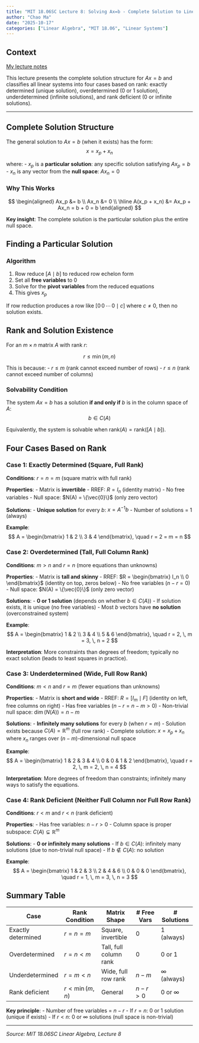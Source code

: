 ```yaml
---
title: "MIT 18.06SC Lecture 8: Solving Ax=b - Complete Solution to Linear Systems"
author: "Chao Ma"
date: "2025-10-17"
categories: ["Linear Algebra", "MIT 18.06", "Linear Systems"]
---
```


## Context

[My lecture notes](https://github.com/ickma2311/foundations/blob/main/MIT18.06SC/lecture08/lecture08_solving_Ax_equals_b.md)

This lecture presents the complete solution structure for $Ax = b$ and classifies all linear systems into four cases based on rank: exactly determined (unique solution), overdetermined (0 or 1 solution), underdetermined (infinite solutions), and rank deficient (0 or infinite solutions).

---

## Complete Solution Structure

The general solution to $Ax = b$ (when it exists) has the form:
$$
x = x_p + x_n
$$

where:
- $x_p$ is a **particular solution**: any specific solution satisfying $Ax_p = b$
- $x_n$ is any vector from the **null space**: $Ax_n = 0$

### Why This Works

$$
\begin{aligned}
Ax_p &= b \\
Ax_n &= 0 \\
\hline
A(x_p + x_n) &= Ax_p + Ax_n = b + 0 = b
\end{aligned}
$$

**Key insight**: The complete solution is the particular solution plus the entire null space.

## Finding a Particular Solution

### Algorithm
1. Row reduce $[A \mid b]$ to reduced row echelon form
2. Set all **free variables** to 0
3. Solve for the **pivot variables** from the reduced equations
4. This gives $x_p$

If row reduction produces a row like $[0 \, 0 \, \cdots \, 0 \mid c]$ where $c \neq 0$, then no solution exists.

## Rank and Solution Existence

For an $m \times n$ matrix $A$ with rank $r$:

$$
r \leq \min(m, n)
$$

This is because:
- $r \leq m$ (rank cannot exceed number of rows)
- $r \leq n$ (rank cannot exceed number of columns)

### Solvability Condition

The system $Ax = b$ has a solution **if and only if** $b$ is in the column space of $A$:
$$
b \in C(A)
$$

Equivalently, the system is solvable when $\text{rank}(A) = \text{rank}([A \mid b])$.

## Four Cases Based on Rank

### Case 1: Exactly Determined (Square, Full Rank)

**Conditions**: $r = n = m$ (square matrix with full rank)

**Properties**:
- Matrix is **invertible**
- RREF: $R = I_n$ (identity matrix)
- No free variables
- Null space: $N(A) = \{\vec{0}\}$ (only zero vector)

**Solutions**:
- **Unique solution** for every $b$: $x = A^{-1}b$
- Number of solutions = 1 (always)

**Example**:
$$
A = \begin{bmatrix} 1 & 2 \\ 3 & 4 \end{bmatrix}, \quad r = 2 = m = n
$$

### Case 2: Overdetermined (Tall, Full Column Rank)

**Conditions**: $m > n$ and $r = n$ (more equations than unknowns)

**Properties**:
- Matrix is **tall and skinny**
- RREF: $R = \begin{bmatrix} I_n \\ 0 \end{bmatrix}$ (identity on top, zeros below)
- No free variables ($n - r = 0$)
- Null space: $N(A) = \{\vec{0}\}$ (only zero vector)

**Solutions**:
- **0 or 1 solution** (depends on whether $b \in C(A)$)
- If solution exists, it is unique (no free variables)
- Most $b$ vectors have **no solution** (overconstrained system)

**Example**:
$$
A = \begin{bmatrix} 1 & 2 \\ 3 & 4 \\ 5 & 6 \end{bmatrix}, \quad r = 2, \, m = 3, \, n = 2
$$

**Interpretation**: More constraints than degrees of freedom; typically no exact solution (leads to least squares in practice).

### Case 3: Underdetermined (Wide, Full Row Rank)

**Conditions**: $m < n$ and $r = m$ (fewer equations than unknowns)

**Properties**:
- Matrix is **short and wide**
- RREF: $R = [I_m \mid F]$ (identity on left, free columns on right)
- Has free variables ($n - r = n - m > 0$)
- Non-trivial null space: $\dim(N(A)) = n - m$

**Solutions**:
- **Infinitely many solutions** for every $b$ (when $r = m$)
- Solution exists because $C(A) = \mathbb{R}^m$ (full row rank)
- Complete solution: $x = x_p + x_n$ where $x_n$ ranges over $(n-m)$-dimensional null space

**Example**:
$$
A = \begin{bmatrix} 1 & 2 & 3 & 4 \\ 0 & 0 & 1 & 2 \end{bmatrix}, \quad r = 2, \, m = 2, \, n = 4
$$

**Interpretation**: More degrees of freedom than constraints; infinitely many ways to satisfy the equations.

### Case 4: Rank Deficient (Neither Full Column nor Full Row Rank)

**Conditions**: $r < m$ and $r < n$ (rank deficient)

**Properties**:
- Has free variables: $n - r > 0$
- Column space is proper subspace: $C(A) \subsetneq \mathbb{R}^m$

**Solutions**:
- **0 or infinitely many solutions**
- If $b \in C(A)$: infinitely many solutions (due to non-trivial null space)
- If $b \notin C(A)$: no solution

**Example**:
$$
A = \begin{bmatrix} 1 & 2 & 3 \\ 2 & 4 & 6 \\ 0 & 0 & 0 \end{bmatrix}, \quad r = 1, \, m = 3, \, n = 3
$$

## Summary Table

| Case | Rank Condition | Matrix Shape | # Free Vars | # Solutions |
|------|---------------|--------------|-------------|-------------|
| Exactly determined | $r = n = m$ | Square, invertible | 0 | 1 (always) |
| Overdetermined | $r = n < m$ | Tall, full column rank | 0 | 0 or 1 |
| Underdetermined | $r = m < n$ | Wide, full row rank | $n - m$ | $\infty$ (always) |
| Rank deficient | $r < \min(m,n)$ | General | $n - r > 0$ | 0 or $\infty$ |

**Key principle**:
- Number of free variables = $n - r$
- If $r = n$: 0 or 1 solution (unique if exists)
- If $r < n$: 0 or $\infty$ solutions (null space is non-trivial)

---

*Source: MIT 18.06SC Linear Algebra, Lecture 8*
